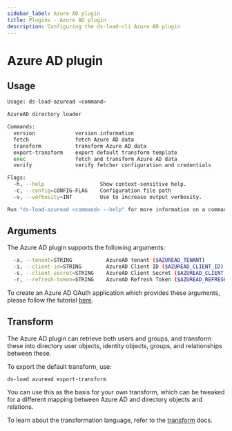 ```yaml
---
sidebar_label: Azure AD plugin
title: Plugins - Azure AD plugin
description: Configuring the ds-load-cli Azure AD plugin
---
```


# Azure AD plugin

## Usage

```sh
Usage: ds-load-azuread <command>

AzureAD directory loader

Commands:
  version             version information
  fetch               fetch Azure AD data
  transform           transform Azure AD data
  export-transform    export default transform template
  exec                fetch and transform Azure AD data
  verify              verify fetcher configuration and credentials

Flags:
  -h, --help                  Show context-sensitive help.
  -c, --config=CONFIG-FLAG    Configuration file path
  -v, --verbosity=INT         Use to increase output verbosity.

Run "ds-load-azuread <command> --help" for more information on a command.
```

## Arguments

The Azure AD plugin supports the following arguments:

```sh
  -a, --tenant=STRING           AzureAD tenant ($AZUREAD_TENANT)
  -i, --client-id=STRING        AzureAD Client ID ($AZUREAD_CLIENT_ID)
  -s, --client-secret=STRING    AzureAD Client Secret ($AZUREAD_CLIENT_SECRET)
  -r, --refresh-token=STRING    AzureAD Refresh Token ($AZUREAD_REFRESH_TOKEN)
```

To create an Azure AD OAuth application which provides these arguments, please follow the tutorial [here](/docs/aserto-console/connections/setup-azuread.mdx).

## Transform

The Azure AD plugin can retrieve both users and groups, and transform these into directory user objects, identity objects, groups, and relationships between these.

To export the default transform, use:

`ds-load azuread export-transform`

You can use this as the basis for your own transform, which can be tweaked for a different mapping between Azure AD and directory objects and relations.

To learn about the transformation language, refer to the [transform](/docs/command-line-interface/ds-load-cli/transform) docs.